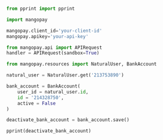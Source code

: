  
```python Python  

from pprint import pprint

import mangopay

mangopay.client_id='your-client-id'
mangopay.apikey='your-api-key'

from mangopay.api import APIRequest
handler = APIRequest(sandbox=True)

from mangopay.resources import NaturalUser, BankAccount

natural_user = NaturalUser.get('213753890')

bank_account = BankAccount(
    user_id = natural_user.id,
    id = '214328750',
    active = False
)

deactivate_bank_account = bank_account.save()

pprint(deactivate_bank_account)  
```